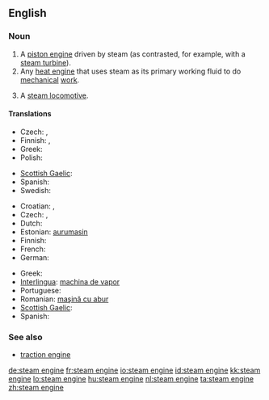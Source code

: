 ==English==

===Noun===
{{en-noun|sg=[[steam]] [[engine]]}}

# A [[piston engine]] driven by steam (as contrasted, for example, with a [[steam turbine]]).
# Any [[heat engine]] that uses steam as its primary working fluid to do [[mechanical]] [[work]].
# {{British}} A [[steam locomotive]].

====Translations====
{{trans-top|piston engine driven by steam}}
* Czech: {{t-|cs|parní stroj|m}}, {{t-|cs|parostroj|m}}
* Finnish: {{t-|fi|höyrykone}}, {{t-|fi|mäntähöyrykone}}
* Greek: {{t+|el|ατμομηχανή|f|tr=atmomikhaní}}
* Polish: {{t|pl|maszyna|f}} {{t|pl|parowy|alt=parowa}}
{{trans-mid}}
* [[Scottish Gaelic]]: {{t-|gd|einnsean-smùide|m|xs=Scottish Gaelic}}
* Spanish: {{t|es|máquina de vapor|f}}
* Swedish: {{t|sv|ångmaskin|c}}
{{trans-bottom}}

{{trans-top|any steam-driven heat engine}}
* Croatian: {{t-|hr|parni stroj|m}}, {{t-|hr|parostroj|m}}
* Czech: {{t-|cs|parní stroj|m}}, {{t-|cs|parostroj|m}}
* Dutch: {{t+|nl|stoommachine|f}}
* Estonian: [[aurumasin]]
* Finnish: {{t-|fi|höyrykone}}
* French: {{t+|fr|machine à vapeur|f}}
* German: {{t+|de|Dampfmaschine|f}}
{{trans-mid}}
* Greek: {{t+|el|ατμομηχανή|f|tr=atmomikhaní}}
* [[Interlingua]]: [[machina de vapor]]
* Portuguese: {{t+|pt|máquina a vapor|f}}
* Romanian: [[maşină cu abur]]
* [[Scottish Gaelic]]: {{t-|gd|einnsean-smùide|m|xs=Scottish Gaelic}}
* Spanish: {{t|es|máquina de vapor|f}}
{{trans-bottom}}

{{trans-see|steam locomotive}}

===See also===
* [[traction engine]]

[[de:steam engine]]
[[fr:steam engine]]
[[io:steam engine]]
[[id:steam engine]]
[[kk:steam engine]]
[[lo:steam engine]]
[[hu:steam engine]]
[[nl:steam engine]]
[[ta:steam engine]]
[[zh:steam engine]]
